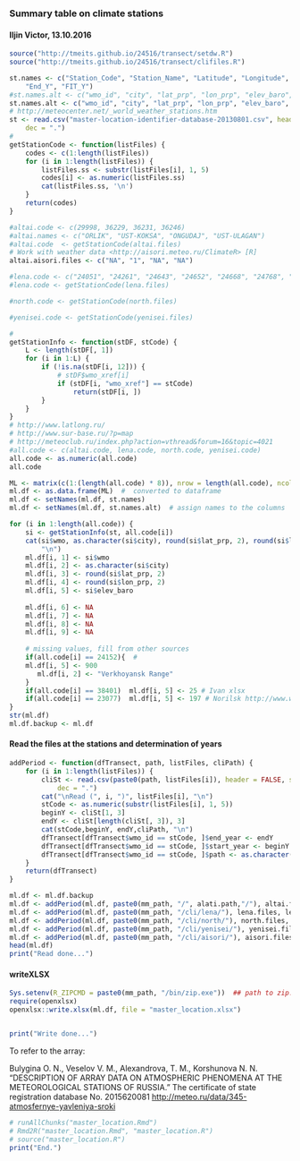 ### Summary table on climate stations
#### Iljin Victor, 13.10.2016
```r

source("http://tmeits.github.io/24516/transect/setdw.R")
source("http://tmeits.github.io/24516/transect/clifiles.R") 

st.names <- c("Station_Code", "Station_Name", "Latitude", "Longitude", "Elevation", "Start_Y", 
    "End_Y", "FIT_Y")
#st.names.alt <- c("wmo_id", "city", "lat_prp", "lon_prp", "elev_baro", "start_year", "end_year", "fit_years", "path")
st.names.alt <- c("wmo_id", "city", "lat_prp", "lon_prp", "elev_baro", "start_year", "end_year", "path")
# http://meteocenter.net/_world_weather_stations.htm
st <- read.csv("master-location-identifier-database-20130801.csv", header = TRUE, sep = ",", 
    dec = ".")
#
getStationCode <- function(listFiles) {
    codes <- c(1:length(listFiles))
    for (i in 1:length(listFiles)) {
        listFiles.ss <- substr(listFiles[i], 1, 5)
        codes[i] <- as.numeric(listFiles.ss)
        cat(listFiles.ss, '\n')
    }
    return(codes)
}

#altai.code <- c(29998, 36229, 36231, 36246)
#altai.names <- c("ORLIK", "UST-KOKSA", "ONGUDAJ", "UST-ULAGAN")
#altai.code  <- getStationCode(altai.files)
# Work with weather data <http://aisori.meteo.ru/ClimateR> [R]
altai.aisori.files <- c("NA", "1", "NA", "NA")

#lena.code <- c("24051", "24261", "24643", "24652", "24668", "24768", "24859")
#lena.code <- getStationCode(lena.files)

#north.code <- getStationCode(north.files)

#yenisei.code <- getStationCode(yenisei.files)

#
getStationInfo <- function(stDF, stCode) {
    L <- length(stDF[, 1])
    for (i in 1:L) {
        if (!is.na(stDF[i, 12])) {
            # stDF$wmo_xref[i]
            if (stDF[i, "wmo_xref"] == stCode) 
                return(stDF[i, ])
        }
    }
}
# http://www.latlong.ru/
# http://www.sur-base.ru/?p=map
# http://meteoclub.ru/index.php?action=vthread&forum=16&topic=4021
#all.code <- c(altai.code, lena.code, north.code, yenisei.code)
all.code <- as.numeric(all.code)
all.code

ML <- matrix(c(1:(length(all.code) * 8)), nrow = length(all.code), ncol = 8, byrow = TRUE)
ml.df <- as.data.frame(ML)  #  converted to dataframe
ml.df <- setNames(ml.df, st.names)
ml.df <- setNames(ml.df, st.names.alt)  # assign names to the columns

for (i in 1:length(all.code)) {
    si <- getStationInfo(st, all.code[i])
    cat(si$wmo, as.character(si$city), round(si$lat_prp, 2), round(si$lon_prp, 2), si$elev_baro, 
        "\n")
    ml.df[i, 1] <- si$wmo
    ml.df[i, 2] <- as.character(si$city)
    ml.df[i, 3] <- round(si$lat_prp, 2)
    ml.df[i, 4] <- round(si$lon_prp, 2)
    ml.df[i, 5] <- si$elev_baro
    
    ml.df[i, 6] <- NA
    ml.df[i, 7] <- NA
    ml.df[i, 8] <- NA
    ml.df[i, 9] <- NA
    
    # missing values, fill from other sources
    if(all.code[i] == 24152){  # 
    ml.df[i, 5] <- 900
       ml.df[i, 2] <- "Verkhoyansk Range"
    }
    if(all.code[i] == 38401)  ml.df[i, 5] <- 25 # Ivan xlsx
    if(all.code[i] == 23077)  ml.df[i, 5] <- 197 # Norilsk http://www.weatherbase.com/weather/weather.php3?refer=&s=592273&cityname=Noril%27sk-Krasnoyarsk&refer=&cityname=Noril%27sk-Krasnoyarsk
}
str(ml.df)
ml.df.backup <- ml.df
```
#### Read the files at the stations and determination of years
```r

addPeriod <- function(dfTransect, path, listFiles, cliPath) {
    for (i in 1:length(listFiles)) {
        cliSt <- read.csv(paste0(path, listFiles[i]), header = FALSE, sep = "", 
            dec = ".")
        cat("\nRead (", i, ")", listFiles[i], "\n")
        stCode <- as.numeric(substr(listFiles[i], 1, 5))
        beginY <- cliSt[1, 3]
        endY <- cliSt[length(cliSt[, 3]), 3]
        cat(stCode,beginY, endY,cliPath, "\n")
        dfTransect[dfTransect$wmo_id == stCode, ]$end_year <- endY
        dfTransect[dfTransect$wmo_id == stCode, ]$start_year <- beginY 
        dfTransect[dfTransect$wmo_id == stCode, ]$path <- as.character(cliPath)
    }
    return(dfTransect)
}

ml.df <- ml.df.backup
ml.df <- addPeriod(ml.df, paste0(mm_path, "/", alati.path,"/"), altai.files, alati.path)
ml.df <- addPeriod(ml.df, paste0(mm_path, "/cli/lena/"), lena.files, lena.path)
ml.df <- addPeriod(ml.df, paste0(mm_path, "/cli/north/"), north.files, north.path)
ml.df <- addPeriod(ml.df, paste0(mm_path, "/cli/yenisei/"), yenisei.files, yenisei.path)
ml.df <- addPeriod(ml.df, paste0(mm_path, "/cli/aisori/"), aisori.files, aisori.path)
head(ml.df) 
print("Read done...")
```
#### writeXLSX
```r
Sys.setenv(R_ZIPCMD = paste0(mm_path, "/bin/zip.exe"))  ## path to zip.exe
require(openxlsx)
openxlsx::write.xlsx(ml.df, file = "master_location.xlsx")


print("Write done...")
```
To refer to the array: 

Bulygina O. N., Veselov V. M., Alexandrova, T. M., Korshunova N. N. "DESCRIPTION OF ARRAY DATA ON ATMOSPHERIC PHENOMENA AT THE METEOROLOGICAL STATIONS OF RUSSIA."
The certificate of state registration database No. 2015620081
<http://meteo.ru/data/345-atmosfernye-yavleniya-sroki>

```r
# runAllChunks("master_location.Rmd")
# Rmd2R("master_location.Rmd", "master_location.R")
# source("master_location.R")
print("End.")
```



















